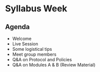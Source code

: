 # Syllabus Week {-}

## Agenda

- Welcome
- Live Session
- Some logistical tips
- Meet group members
- Q&A on Protocol and Policies
- Q&A on Modules A & B (Review Material)


